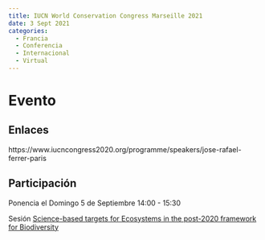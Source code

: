 ```yaml
---
title: IUCN World Conservation Congress Marseille 2021
date: 3 Sept 2021
categories:
  - Francia
  - Conferencia
  - Internacional
  - Virtual
---
```


# Evento

## Enlaces

https://www.iucncongress2020.org/programme/speakers/jose-rafael-ferrer-paris

## Participación

Ponencia el Domingo 5 de Septiembre	14:00 - 15:30

Sesión [Science-based targets for Ecosystems in the post-2020 framework for Biodiversity](https://www.iucncongress2020.org/programme/official-programme/session-43345)

